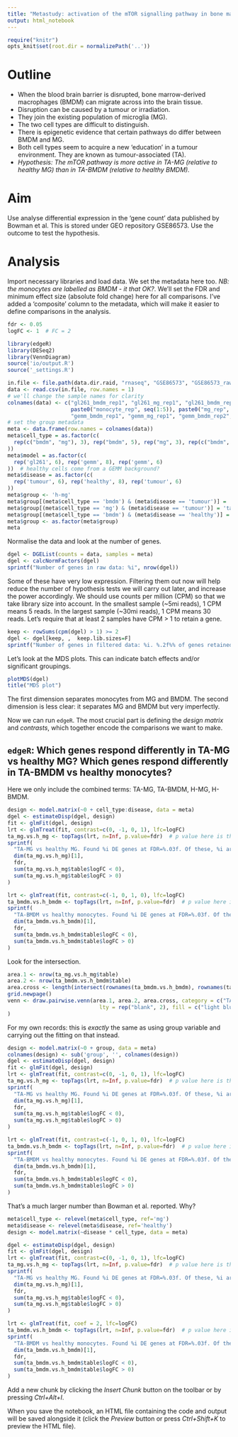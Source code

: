 ```yaml
---
title: "Metastudy: activation of the mTOR signalling pathway in bone marrow-derived macrophages and microglia"
output: html_notebook
---
```


```r
require("knitr")
opts_knit$set(root.dir = normalizePath('..'))
```

# Outline

* When the blood brain barrier is disrupted, bone marrow-derived macrophages (BMDM) can migrate across into the brain tissue.
* Disruption can be caused by a tumour or irradiation.
* They join the existing population of microglia (MG).
* The two cell types are difficult to distinguish.
* There is epigenetic evidence that certain pathways do differ between BMDM and MG.
* Both cell types seem to acquire a new 'education' in a tumour environment. They are known as tumour-associated (TA).
* _Hypothesis: The mTOR pathway is more active in TA-MG (relative to healthy MG) than in TA-BMDM (relative to healthy BMDM)._

# Aim

Use analyse differential expression in the 'gene count' data published by Bowman et al. This is stored under GEO repository GSE86573. Use the outcome to test the hypothesis.

# Analysis

Import necessary libraries and load data. We set the metadata here too. *NB: the monocytes are labelled as BMDM - it that OK?*. We'll set the FDR and minimum effect size (absolute fold change) here for all comparisons. I've added a 'composite' column to the metadata, which will make it easier to define comparisons in the analysis.

```r
fdr <- 0.05
logFC <- 1  # FC = 2

library(edgeR)
library(DESeq2)
library(VennDiagram)
source('io/output.R')
source('_settings.R')

in.file <- file.path(data.dir.raid, "rnaseq", "GSE86573", "GSE86573_raw_counts.csv")
data <- read.csv(in.file, row.names = 1)
# we'll change the sample names for clarity
colnames(data) <- c("gl261_bmdm_rep1", "gl261_mg_rep1", "gl261_bmdm_rep2", "gl261_mg_rep2", "gl261_bmdm_rep3", "gl261_mg_rep3",
                    paste0("monocyte_rep", seq(1:5)), paste0("mg_rep", seq(1:3)),
                    "gemm_bmdm_rep1", "gemm_mg_rep1", "gemm_bmdm_rep2", "gemm_mg_rep2", "gemm_bmdm_rep3", "gemm_mg_rep3")
# set the group metadata
meta <- data.frame(row.names = colnames(data))
meta$cell_type = as.factor(c(
  rep(c("bmdm", "mg"), 3), rep("bmdm", 5), rep("mg", 3), rep(c("bmdm", "mg"), 3)
))
meta$model = as.factor(c(
  rep('gl261', 6), rep('gemm', 8), rep('gemm', 6)
))  # healthy cells come from a GEMM background?
meta$disease = as.factor(c(
  rep('tumour', 6), rep('healthy', 8), rep('tumour', 6)
))
meta$group <- 'h-mg'
meta$group[(meta$cell_type == 'bmdm') & (meta$disease == 'tumour')] = 'ta-bmdm'
meta$group[(meta$cell_type == 'mg') & (meta$disease == 'tumour')] = 'ta-mg'
meta$group[(meta$cell_type == 'bmdm') & (meta$disease == 'healthy')] = 'h-bmdm'
meta$group <- as.factor(meta$group)
meta
```

Normalise the data and look at the number of genes. 

```r
dgel <- DGEList(counts = data, samples = meta)
dgel <- calcNormFactors(dgel)
sprintf("Number of genes in raw data: %i", nrow(dgel))
```

Some of these have very low expression. Filtering them out now will help reduce the number of hypothesis tests we will carry out later, and increase the power accordingly. We should use counts per million (CPM) so that we take library size into account. In the smallest sample (~5mi reads), 1 CPM means 5 reads. In the largest sample (~30mi reads), 1 CPM means 30 reads. Let's require that at least 2 samples have CPM > 1 to retain a gene.

```r
keep <- rowSums(cpm(dgel) > 1) >= 2
dgel <- dgel[keep, ,  keep.lib.sizes=F]
sprintf("Number of genes in filtered data: %i. %.2f%% of genes retained.", nrow(dgel), sum(keep) / length(keep) * 100)
```

Let's look at the MDS plots. This can indicate batch effects and/or significant groupings.

```r
plotMDS(dgel)
title("MDS plot")
```

The first dimension separates monocytes from MG and BMDM. The second dimension is less clear: it separates MG and BMDM but very imperfectly.

Now we can run `edgeR`. The most crucial part is defining the _design matrix_ and _contrasts_, which together encode the comparisons we want to make.

## `edgeR`: Which genes respond differently in TA-MG vs healthy MG? Which genes respond differently in TA-BMDM vs healthy monocytes?

Here we only include the combined terms: TA-MG, TA-BMDM, H-MG, H-BMDM.

```r
design <- model.matrix(~0 + cell_type:disease, data = meta)
dgel <- estimateDisp(dgel, design)
fit <- glmFit(dgel, design)
lrt <- glmTreat(fit, contrast=c(0, -1, 0, 1), lfc=logFC)
ta_mg.vs.h_mg <- topTags(lrt, n=Inf, p.value=fdr)  # p value here is the FDR
sprintf(
  "TA-MG vs healthy MG. Found %i DE genes at FDR=%.03f. Of these, %i are down and %i are up", 
  dim(ta_mg.vs.h_mg)[1], 
  fdr,
  sum(ta_mg.vs.h_mg$table$logFC < 0),
  sum(ta_mg.vs.h_mg$table$logFC > 0)
)

lrt <- glmTreat(fit, contrast=c(-1, 0, 1, 0), lfc=logFC)
ta_bmdm.vs.h_bmdm <- topTags(lrt, n=Inf, p.value=fdr)  # p value here is the FDR
sprintf(
  "TA-BMDM vs healthy monocytes. Found %i DE genes at FDR=%.03f. Of these, %i are down and %i are up", 
  dim(ta_bmdm.vs.h_bmdm)[1], 
  fdr,
  sum(ta_bmdm.vs.h_bmdm$table$logFC < 0),
  sum(ta_bmdm.vs.h_bmdm$table$logFC > 0)
)
```
Look for the intersection.
```r
area.1 <- nrow(ta_mg.vs.h_mg$table)
area.2 <- nrow(ta_bmdm.vs.h_bmdm$table)
area.cross <- length(intersect(rownames(ta_bmdm.vs.h_bmdm), rownames(ta_mg.vs.h_mg)))
grid.newpage()
venn <- draw.pairwise.venn(area.1, area.2, area.cross, category = c("TA-MG vs healthy MG", "TA-BMDM vs healthy monocytes"),
                             lty = rep("blank", 2), fill = c("light blue", "pink"), alpha = rep(0.5, 2)
)
```

For my own records: this is _exactly_ the same as using group variable and carrying out the fitting on that instead.

```r
design <- model.matrix(~0 + group, data = meta)
colnames(design) <- sub('group', '', colnames(design))
dgel <- estimateDisp(dgel, design)
fit <- glmFit(dgel, design)
lrt <- glmTreat(fit, contrast=c(0, -1, 0, 1), lfc=logFC)
ta_mg.vs.h_mg <- topTags(lrt, n=Inf, p.value=fdr)  # p value here is the FDR
sprintf(
  "TA-MG vs healthy MG. Found %i DE genes at FDR=%.03f. Of these, %i are down and %i are up", 
  dim(ta_mg.vs.h_mg)[1], 
  fdr,
  sum(ta_mg.vs.h_mg$table$logFC < 0),
  sum(ta_mg.vs.h_mg$table$logFC > 0)
)

lrt <- glmTreat(fit, contrast=c(-1, 0, 1, 0), lfc=logFC)
ta_bmdm.vs.h_bmdm <- topTags(lrt, n=Inf, p.value=fdr)  # p value here is the FDR
sprintf(
  "TA-BMDM vs healthy monocytes. Found %i DE genes at FDR=%.03f. Of these, %i are down and %i are up", 
  dim(ta_bmdm.vs.h_bmdm)[1], 
  fdr,
  sum(ta_bmdm.vs.h_bmdm$table$logFC < 0),
  sum(ta_bmdm.vs.h_bmdm$table$logFC > 0)
)
```

That's a much larger number than Bowman et al. reported. Why?

```r
meta$cell_type <- relevel(meta$cell_type, ref='mg')
meta$disease <- relevel(meta$disease, ref='healthy')
design <- model.matrix(~disease * cell_type, data = meta)

dgel <- estimateDisp(dgel, design)
fit <- glmFit(dgel, design)
lrt <- glmTreat(fit, contrast=c(0, -1, 0, 1), lfc=logFC)
ta_mg.vs.h_mg <- topTags(lrt, n=Inf, p.value=fdr)  # p value here is the FDR
sprintf(
  "TA-MG vs healthy MG. Found %i DE genes at FDR=%.03f. Of these, %i are down and %i are up", 
  dim(ta_mg.vs.h_mg)[1], 
  fdr,
  sum(ta_mg.vs.h_mg$table$logFC < 0),
  sum(ta_mg.vs.h_mg$table$logFC > 0)
)

lrt <- glmTreat(fit, coef = 2, lfc=logFC)
ta_bmdm.vs.h_bmdm <- topTags(lrt, n=Inf, p.value=fdr)  # p value here is the FDR
sprintf(
  "TA-BMDM vs healthy monocytes. Found %i DE genes at FDR=%.03f. Of these, %i are down and %i are up", 
  dim(ta_bmdm.vs.h_bmdm)[1], 
  fdr,
  sum(ta_bmdm.vs.h_bmdm$table$logFC < 0),
  sum(ta_bmdm.vs.h_bmdm$table$logFC > 0)
)
```


Add a new chunk by clicking the *Insert Chunk* button on the toolbar or by pressing *Ctrl+Alt+I*.

When you save the notebook, an HTML file containing the code and output will be saved alongside it (click the *Preview* button or press *Ctrl+Shift+K* to preview the HTML file).
